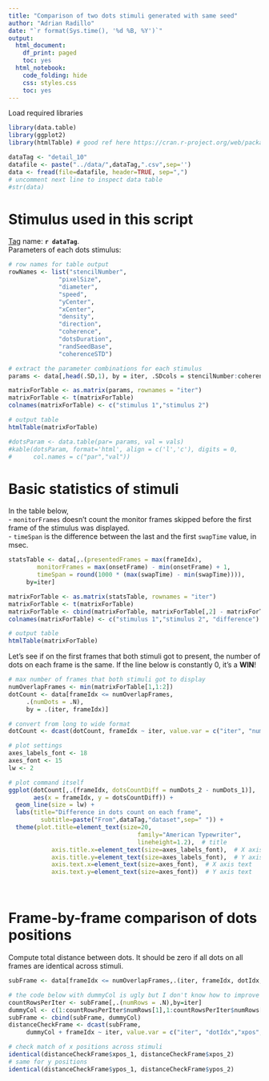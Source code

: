 ```yaml
---
title: "Comparison of two dots stimuli generated with same seed"
author: "Adrian Radillo"
date: "`r format(Sys.time(), '%d %B, %Y')`"
output:
  html_document:
    df_print: paged
    toc: yes
  html_notebook:
    code_folding: hide
    css: styles.css
    toc: yes
---
```


Load required libraries
```r
library(data.table)
library(ggplot2)
library(htmlTable) # good ref here https://cran.r-project.org/web/packages/htmlTable/readme/README.html
```
```r
dataTag <- "detail_10"
datafile <- paste("../data/",dataTag,".csv",sep='')
data <- fread(file=datafile, header=TRUE, sep=",")
# uncomment next line to inspect data table
#str(data)
```
# Stimulus used in this script
[Tag](https://github.com/aernesto/dotsStimExperiments/releases) name: **`r dataTag`**.  
Parameters of each dots stimulus:  
```r
# row names for table output
rowNames <- list("stencilNumber", 
              "pixelSize",
              "diameter",
              "speed",
              "yCenter",
              "xCenter",
              "density",
              "direction",
              "coherence",
              "dotsDuration",
              "randSeedBase",
              "coherenceSTD")

# extract the parameter combinations for each stimulus
params <- data[,head(.SD,1), by = iter, .SDcols = stencilNumber:coherenceSTD]

matrixForTable <- as.matrix(params, rownames = "iter")
matrixForTable <- t(matrixForTable)
colnames(matrixForTable) <- c("stimulus 1","stimulus 2")

# output table
htmlTable(matrixForTable)

#dotsParam <- data.table(par= params, val = vals)
#kable(dotsParam, format='html', align = c('l','c'), digits = 0,
#      col.names = c("par","val"))
```


# Basic statistics of stimuli
In the table below,   
- `monitorFrames` doesn't count the monitor frames skipped before the first frame of the stimulus was displayed.  
- `timeSpan` is the difference between the last and the first `swapTime` value, in msec.
```r
statsTable <- data[,.(presentedFrames = max(frameIdx), 
        monitorFrames = max(onsetFrame) - min(onsetFrame) + 1,
        timeSpan = round(1000 * (max(swapTime) - min(swapTime)))), 
     by=iter]

matrixForTable <- as.matrix(statsTable, rownames = "iter")
matrixForTable <- t(matrixForTable)
matrixForTable <- cbind(matrixForTable, matrixForTable[,2] - matrixForTable[,1])
colnames(matrixForTable) <- c("stimulus 1","stimulus 2", "difference")

# output table
htmlTable(matrixForTable)
```

Let's see if on the first frames that both stimuli got to present, the number of dots on each frame is the same. If the line below is constantly 0, it's a **WIN**!

```r
# max number of frames that both stimuli got to display
numOverlapFrames <- min(matrixForTable[1,1:2])
dotCount <- data[frameIdx <= numOverlapFrames,
     .(numDots = .N), 
     by = .(iter, frameIdx)]

# convert from long to wide format
dotCount <- dcast(dotCount, frameIdx ~ iter, value.var = c("iter", "numDots"))

```

```r
# plot settings
axes_labels_font <- 18
axes_font <- 15
lw <- 2

# plot command itself
ggplot(dotCount[,.(frameIdx, dotsCountDiff = numDots_2 - numDots_1)], 
       aes(x = frameIdx, y = dotsCountDiff)) +
  geom_line(size = lw) + 
  labs(title="Difference in dots count on each frame",
         subtitle=paste("From",dataTag,"dataset",sep=" ")) + 
  theme(plot.title=element_text(size=20,
                                    family="American Typewriter",
                                    lineheight=1.2),  # title
            axis.title.x=element_text(size=axes_labels_font),  # X axis title
            axis.title.y=element_text(size=axes_labels_font),  # Y axis title
            axis.text.x=element_text(size=axes_font),  # X axis text
            axis.text.y=element_text(size=axes_font))  # Y axis text




```


# Frame-by-frame comparison of dots positions 
Compute total distance between dots. It should be zero if all dots on all frames are identical across stimuli.

```r
subFrame <- data[frameIdx <= numOverlapFrames,.(iter, frameIdx, dotIdx, xpos, ypos)]

# the code below with dummyCol is ugly but I don't know how to improve it...
countRowsPerIter <- subFrame[,.(numRows = .N),by=iter]
dummyCol <- c(1:countRowsPerIter$numRows[1],1:countRowsPerIter$numRows[2])
subFrame <- cbind(subFrame, dummyCol)
distanceCheckFrame <- dcast(subFrame,
     dummyCol + frameIdx ~ iter, value.var = c("iter", "dotIdx","xpos","ypos"))

# check match of x positions across stimuli
identical(distanceCheckFrame$xpos_1, distanceCheckFrame$xpos_2)
# same for y positions
identical(distanceCheckFrame$ypos_1, distanceCheckFrame$ypos_2)
```

